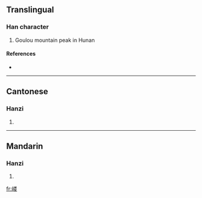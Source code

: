 {{also|嶁}}
==Translingual==

===Han character===
{{Han char|rn=46|rad=山|as=09|sn=12|four=|canj=山火木女 (UFDV)}}

# Goulou mountain peak in Hunan

====References====
* {{Han ref|kx=0316.381|hdz=10789.020|uh=5D5D|ud=23901}}

----

==Cantonese==

===Hanzi===
{{yue-hanzi|jyut=|y=lau5}}

# {{defn|Cantonese}}

----

==Mandarin==

===Hanzi===
{{cmn-hanzi|tra=嶁|pin=[[lǒu]] ([[lou3]])|wg=lou<sup>3</sup>}}

# {{defn|Mandarin}}

[[fr:嵝]]